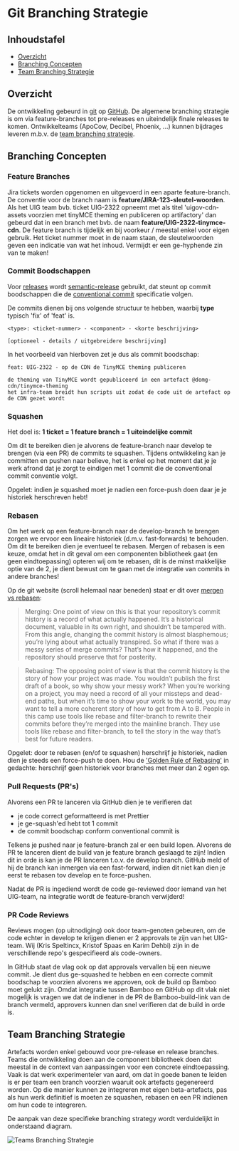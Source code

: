 
<Meta title="Bijdragen/Git Branching Strategie"/>

# Git Branching Strategie

## Inhoudstafel

- [Overzicht](#overzicht)
- [Branching Concepten](#branching-concepten)
- [Team Branching Strategie](#team-branching-strategie)


## Overzicht

De ontwikkeling gebeurd in [git](https://git-scm.com/) op [GitHub](https://github.com/milieuinfo/uigov-web-components).
De algemene branching strategie is om via feature-branches tot pre-releases en uiteindelijk finale releases te komen.
Ontwikkelteams (ApoCow, Decibel, Phoenix, ...) kunnen bijdrages leveren m.b.v. de
[team branching strategie](#team-branching-strategie).


## Branching Concepten

### Feature Branches

Jira tickets worden opgenomen en uitgevoerd in een aparte feature-branch. De conventie voor de branch naam is
__feature/JIRA-123-sleutel-woorden__. Als het UIG team bvb. ticket UIG-2322 opneemt met als titel
'uigov-cdn-assets voorzien met tinyMCE theming en publiceren op artifactory' dan gebeurd dat in een branch met bvb. de
naam __feature/UIG-2322-tinymce-cdn__. De feature branch is tijdelijk en bij voorkeur / meestal enkel voor eigen
gebruik. Het ticket nummer moet in de naam staan, de sleutelwoorden geven een indicatie van wat het inhoud. Vermijdt
er een ge-hyphende zin van te maken!

### Commit Boodschappen

Voor [releases](/docs/beheren-ci-cd--documentatie) wordt
[semantic-release](https://github.com/semantic-release/semantic-release) gebruikt, dat steunt op commit
boodschappen die de [conventional commit](https://www.conventionalcommits.org/en/v1.0.0/) specificatie volgen.

De commits dienen bij ons volgende structuur te hebben, waarbij __type__ typisch 'fix' of 'feat' is.

```
<type>: <ticket-nummer> - <component> - <korte beschrijving>

[optioneel - details / uitgebreidere beschrijving]
```

In het voorbeeld van hierboven zet je dus als commit boodschap:

```
feat: UIG-2322 - op de CDN de TinyMCE theming publiceren

de theming van TinyMCE wordt gepubliceerd in een artefact @domg-cdn/tinymce-theming
het infra-team breidt hun scripts uit zodat de code uit de artefact op de CDN gezet wordt
```

### Squashen

Het doel is: __1 ticket = 1 feature branch = 1 uiteindelijke commit__

Om dit te bereiken dien je alvorens de feature-branch naar develop te brengen (via een PR) de commits te squashen.
Tijdens ontwikkeling kan je committen en pushen naar believe, het is enkel op het moment dat je je werk afrond dat je
zorgt te eindigen met 1 commit die de conventional commit conventie volgt.

Opgelet: indien je squashed moet je nadien een force-push doen daar je je historiek herschreven hebt!

### Rebasen

Om het werk op een feature-branch naar de develop-branch te brengen zorgen we ervoor een lineaire historiek (d.m.v.
fast-forwards) te behouden. Om dit te bereiken dien je eventueel te rebasen. Mergen of rebasen is een keuze, omdat
het in dit geval om een componenten bibliotheek gaat (en geen eindtoepassing) opteren wij om te rebasen, dit is de
minst makkelijke optie van de 2, je dient bewust om te gaan met de integratie van commits in andere branches!

Op de git website (scroll helemaal naar beneden) staat er dit over
[mergen vs rebasen](https://git-scm.com/book/en/v2/Git-Branching-Rebasing):

> Merging: One point of view on this is that your repository’s commit history is a record of what actually happened.
It’s a historical document, valuable in its own right, and shouldn’t be tampered with. From this angle, changing the
commit history is almost blasphemous; you’re lying about what actually transpired. So what if there was a messy series
of merge commits? That’s how it happened, and the repository should preserve that for posterity.

> Rebasing: The opposing point of view is that the commit history is the story of how your project was made. You
wouldn’t publish the first draft of a book, so why show your messy work? When you’re working on a project, you may need
a record of all your missteps and dead-end paths, but when it’s time to show your work to the world, you may want to
tell a more coherent story of how to get from A to B. People in this camp use tools like rebase and filter-branch to
rewrite their commits before they’re merged into the mainline branch. They use tools like rebase and filter-branch, to
tell the story in the way that’s best for future readers.

Opgelet: door te rebasen (en/of te squashen) herschrijf je historiek, nadien dien je steeds een force-push te doen.
Hou de ['Golden Rule of Rebasing'](https://www.gitkraken.com/blog/golden-rule-of-rebasing-in-git) in gedachte:
herschrijf geen historiek voor branches met meer dan 2 ogen op.

### Pull Requests (PR's)

Alvorens een PR te lanceren via GitHub dien je te verifieren dat

- je code correct geformatteerd is met Prettier
- je ge-squash'ed hebt tot 1 commit
- de commit boodschap conform conventional commit is

Telkens je pushed naar je feature-branch zal er een build lopen. Alvorens de PR te lanceren dient de build van je
feature branch geslaagd te zijn! Indien dit in orde is kan je de PR lanceren t.o.v. de develop branch. GitHub meld of
hij de branch kan inmergen via een fast-forward, indien dit niet kan dien je eerst te rebasen tov develop en te
force-pushen.

Nadat de PR is ingediend wordt de code ge-reviewed door iemand van het UIG-team, na integratie wordt de feature-branch
verwijderd!


### PR Code Reviews

Reviews mogen (op uitnodiging) ook door team-genoten gebeuren, om de code echter in develop te krijgen dienen er 2
approvals te zijn van het UIG-team. Wij (Kris Speltincx, Kristof Spaas en Karim Dehbi) zijn in de verschillende repo's
gespecifieerd als code-owners.

In GitHub staat de vlag ook op dat approvals vervallen bij een nieuwe commit. Je dient dus ge-squashed te hebben en
een correcte commit boodschap te voorzien alvorens we approven, ook de build op Bamboo moet gelukt zijn. Omdat
integratie tussen Bamboo en GitHub op dit vlak niet mogelijk is vragen we dat de indiener in de PR de Bamboo-build-link
van de branch vermeld, approvers kunnen dan snel verifieren dat de build in orde is.


## Team Branching Strategie

Artefacts worden enkel gebouwd voor pre-release en release branches. Teams die ontwikkeling doen aan de component
bibliotheek doen dat meestal in de context van aanpassingen voor een concrete eindtoepassing. Vaak is dat werk
experimenteler van aard, om dat in goede banen te leiden is er per team een branch voorzien waaruit ook
artefacts gegenereerd worden. Op die manier kunnen ze integreren met eigen beta-artefacts, pas als hun werk
definitief is moeten ze squashen, rebasen en een PR indienen om hun code te integreren.

De aanpak van deze specifieke branching strategy wordt verduidelijkt in onderstaand diagram.

<img src={teamBranching} alt="Teams Branching Strategie"/>
